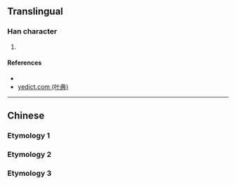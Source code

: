 {{character info/new}}
==Translingual==

===Han character===
{{Han char|rn=85|rad=水|as=03|sn=7|four=|canj=UE|ids=⿱山水}}

# {{defn|Han|sort=水03}}

====References====
* {{Han ref|kx=0605.100|dkj=17129|dj=0999.030|hdz=31550.030|uh=6C56|ud=27734}}
* [http://yedict.com/htm/6C/6C56.htm yedict.com (叶典)]

----

==Chinese==

===Etymology 1===
{{zh-see|流|v}}

===Etymology 2===
{{zh-see|池|v}}

===Etymology 3===
{{zh-see|𣎵|v}}